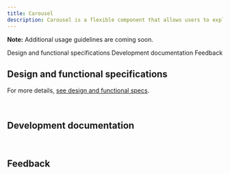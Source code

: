 ```yaml
---
title: Carousel
description: Carousel is a flexible component that allows users to explore a large amount of content within a limited viewing area.
---
```



<ComponentDescription name="Carousel" type="ui" />

<InlineNotification>

**Note:** Additional usage guidelines are coming soon.

</InlineNotification>

<AnchorLinks>

<AnchorLink>Design and functional specifications</AnchorLink>
<AnchorLink>Development documentation</AnchorLink>
<AnchorLink>Feedback</AnchorLink>

</AnchorLinks>

## Design and functional specifications

For more details, [see design and functional specs](https://ibm.box.com/s/hmni7qhero9mf5rn593zij0tcay8h9dw).

<br />

## Development documentation

<ComponentStatus name="Carousel" type="ui" />

<br />

## Feedback

<ComponentFeedback />
